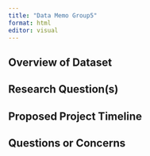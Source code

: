 ```yaml
---
title: "Data Memo Group5"
format: html
editor: visual
---
```


## Overview of Dataset

## Research Question(s)

## Proposed Project Timeline

## Questions or Concerns